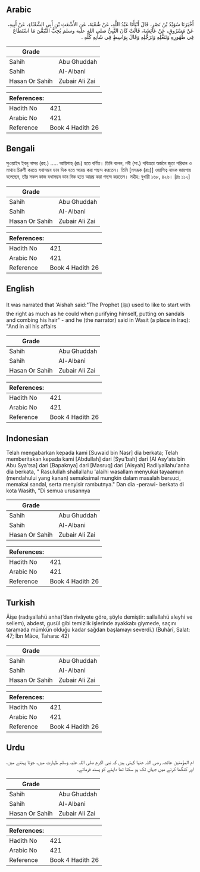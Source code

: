 ## Arabic


<div dir="rtl" lang="ar" style={{fontSize:'larger',backgroundColor:'#f8f9fa',padding:20}}>
أَخْبَرَنَا سُوَيْدُ بْنُ نَصْرٍ، قَالَ أَنْبَأَنَا عَبْدُ اللَّهِ، عَنْ شُعْبَةَ، عَنِ الأَشْعَثِ بْنِ أَبِي الشَّعْثَاءِ، عَنْ أَبِيهِ، عَنْ مَسْرُوقٍ، عَنْ عَائِشَةَ، قَالَتْ كَانَ النَّبِيُّ صلى الله عليه وسلم يُحِبُّ التَّيَمُّنَ مَا اسْتَطَاعَ فِي طُهُورِهِ وَتَنَعُّلِهِ وَتَرَجُّلِهِ وَقَالَ بِوَاسِطٍ فِي شَأْنِهِ كُلِّهِ ‏.‏
</div>
<div style={{backgroundColor:'#f8f9fa',padding:20, marginBottom: 10}}><table> <thead> <tr> <th>Grade</th> <th></th> </tr> </thead> <tbody> <tr><td>Sahih</td><td>Abu Ghuddah</td></tr><tr><td>Sahih</td><td>Al-Albani</td></tr><tr><td>Hasan Or Sahih</td><td>Zubair Ali Zai</td></tr></tbody></table><table> <thead> <tr> <th>References:</th> <th></th> </tr> </thead> <tbody><tr><td>Hadith No</td><td>421</td></tr><tr><td>Arabic No</td><td>421</td></tr><tr><td>Reference</td><td>Book 4 Hadith 26</td></tr></tbody></table></div>

## Bengali


<div dir="ltr" lang="bn" style={{fontSize:'larger',backgroundColor:'#f8f9fa',padding:20}}>
সুওয়াইদ ইবনু নাসর (রহ.) ..... আয়িশাহ্ (রাঃ) হতে বর্ণিত। তিনি বলেন, নবী (সা.) পবিত্রতা অর্জনে জুতা পরিধান ও মাথায় চিরুণী করতে যথাসম্ভব ডান দিক হতে আরম্ভ করা পছন্দ করতেন। তিনি [মসরূক (রাঃ)] ওয়াসিত্ব নামক জায়গায় বলেছেন, তাঁর সকল কাজ যথাসম্ভব ডান দিক হতে আরম্ভ করা পছন্দ করতেন। সহীহ: বুখারী ১৬৮, ৪২৬। [দ্রঃ ১১২]
</div>
<div style={{backgroundColor:'#f8f9fa',padding:20, marginBottom: 10}}><table> <thead> <tr> <th>Grade</th> <th></th> </tr> </thead> <tbody> <tr><td>Sahih</td><td>Abu Ghuddah</td></tr><tr><td>Sahih</td><td>Al-Albani</td></tr><tr><td>Hasan Or Sahih</td><td>Zubair Ali Zai</td></tr></tbody></table><table> <thead> <tr> <th>References:</th> <th></th> </tr> </thead> <tbody><tr><td>Hadith No</td><td>421</td></tr><tr><td>Arabic No</td><td>421</td></tr><tr><td>Reference</td><td>Book 4 Hadith 26</td></tr></tbody></table></div>

## English


<div dir="ltr" lang="en" style={{fontSize:'larger',backgroundColor:'#f8f9fa',padding:20}}>
It was narrated that 'Aishah said:"The Prophet (ﷺ) used to like to start with the right as much as he could when purifying himself, putting on sandals and combing his hair" - and he (the narrator) said in Wasit (a place in Iraq): "And in all his affairs
</div>
<div style={{backgroundColor:'#f8f9fa',padding:20, marginBottom: 10}}><table> <thead> <tr> <th>Grade</th> <th></th> </tr> </thead> <tbody> <tr><td>Sahih</td><td>Abu Ghuddah</td></tr><tr><td>Sahih</td><td>Al-Albani</td></tr><tr><td>Hasan Or Sahih</td><td>Zubair Ali Zai</td></tr></tbody></table><table> <thead> <tr> <th>References:</th> <th></th> </tr> </thead> <tbody><tr><td>Hadith No</td><td>421</td></tr><tr><td>Arabic No</td><td>421</td></tr><tr><td>Reference</td><td>Book 4 Hadith 26</td></tr></tbody></table></div>

## Indonesian


<div dir="ltr" lang="id" style={{fontSize:'larger',backgroundColor:'#f8f9fa',padding:20}}>
Telah mengabarkan kepada kami [Suwaid bin Nasr] dia berkata; Telah memberitakan kepada kami [Abdullah] dari [Syu'bah] dari [Al Asy'ats bin Abu Sya'tsa] dari [Bapaknya] dari [Masruq] dari [Aisyah] Radliyallahu'anha dia berkata, " Rasulullah shallallahu 'alaihi wasallam menyukai tayaamun (mendahului yang kanan) semaksimal mungkin dalam masalah bersuci, memakai sandal, serta menyisir rambutnya." Dan dia -perawi- berkata di kota Wasith, "Di semua urusannya
</div>
<div style={{backgroundColor:'#f8f9fa',padding:20, marginBottom: 10}}><table> <thead> <tr> <th>Grade</th> <th></th> </tr> </thead> <tbody> <tr><td>Sahih</td><td>Abu Ghuddah</td></tr><tr><td>Sahih</td><td>Al-Albani</td></tr><tr><td>Hasan Or Sahih</td><td>Zubair Ali Zai</td></tr></tbody></table><table> <thead> <tr> <th>References:</th> <th></th> </tr> </thead> <tbody><tr><td>Hadith No</td><td>421</td></tr><tr><td>Arabic No</td><td>421</td></tr><tr><td>Reference</td><td>Book 4 Hadith 26</td></tr></tbody></table></div>

## Turkish


<div dir="ltr" lang="tr" style={{fontSize:'larger',backgroundColor:'#f8f9fa',padding:20}}>
Âişe (radıyallahü anha)’dan rivâyete göre, şöyle demiştir: sallallahü aleyhi ve sellem), abdest, gusül gibi temizlik işlerinde ayakkabı giymede, saçını taramada mümkün olduğu kadar sağdan başlamayı severdi.) (Buhârî, Salat: 47; İbn Mâce, Tahara: 42)
</div>
<div style={{backgroundColor:'#f8f9fa',padding:20, marginBottom: 10}}><table> <thead> <tr> <th>Grade</th> <th></th> </tr> </thead> <tbody> <tr><td>Sahih</td><td>Abu Ghuddah</td></tr><tr><td>Sahih</td><td>Al-Albani</td></tr><tr><td>Hasan Or Sahih</td><td>Zubair Ali Zai</td></tr></tbody></table><table> <thead> <tr> <th>References:</th> <th></th> </tr> </thead> <tbody><tr><td>Hadith No</td><td>421</td></tr><tr><td>Arabic No</td><td>421</td></tr><tr><td>Reference</td><td>Book 4 Hadith 26</td></tr></tbody></table></div>

## Urdu


<div dir="rtl" lang="ur" style={{fontSize:'larger',backgroundColor:'#f8f9fa',padding:20}}>
ام المؤمنین عائشہ رضی اللہ عنہا کہتی ہیں کہ نبی اکرم صلی اللہ علیہ وسلم طہارت میں، جوتا پہننے میں، اور کنگھا کرنے میں جہاں تک ہو سکتا تھا داہنے کو پسند فرماتے۔
</div>
<div style={{backgroundColor:'#f8f9fa',padding:20, marginBottom: 10}}><table> <thead> <tr> <th>Grade</th> <th></th> </tr> </thead> <tbody> <tr><td>Sahih</td><td>Abu Ghuddah</td></tr><tr><td>Sahih</td><td>Al-Albani</td></tr><tr><td>Hasan Or Sahih</td><td>Zubair Ali Zai</td></tr></tbody></table><table> <thead> <tr> <th>References:</th> <th></th> </tr> </thead> <tbody><tr><td>Hadith No</td><td>421</td></tr><tr><td>Arabic No</td><td>421</td></tr><tr><td>Reference</td><td>Book 4 Hadith 26</td></tr></tbody></table></div>